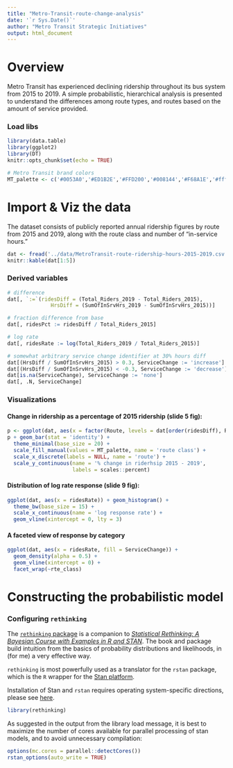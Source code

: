 ```yaml
---
title: "Metro-Transit-route-change-analysis"
date: '`r Sys.Date()`'
author: "Metro Transit Strategic Initiatives"
output: html_document
---
```


# Overview
Metro Transit has experienced declining ridership throughout its bus system from 2015 to 2019. A simple probabilistic, hierarchical analysis is presented to understand the differences among route types, and routes based on the amount of service provided. 

### Load libs
```r
library(data.table)
library(ggplot2)
library(DT)
knitr::opts_chunk$set(echo = TRUE)

# Metro Transit brand colors
MT_palette <- c('#0053A0','#ED1B2E','#FFD200','#008144','#F68A1E','#ffffff')

```

# Import & Viz the data  
The dataset consists of publicly reported annual ridership figures by route from 2015 and 2019, along with the route class and number of "in-service hours." 

```r
dat <- fread('../data/MetroTransit-route-ridership-hours-2015-2019.csv')
knitr::kable(dat[1:5])
```

### Derived variables  
```r
# difference 
dat[, `:=`(ridesDiff = (Total_Riders_2019 - Total_Riders_2015),
              HrsDiff = (SumOfInSrvHrs_2019 - SumOfInSrvHrs_2015))]

# fraction difference from base
dat[, ridesPct := ridesDiff / Total_Riders_2015]

# log rate
dat[, ridesRate := log(Total_Riders_2019 / Total_Riders_2015)]

# somewhat arbitrary service change identifier at 30% hours diff
dat[(HrsDiff / SumOfInSrvHrs_2015) > 0.3, ServiceChange := 'increase']
dat[(HrsDiff / SumOfInSrvHrs_2015) < -0.3, ServiceChange := 'decrease']
dat[is.na(ServiceChange), ServiceChange := 'none']
dat[, .N, ServiceChange]
```

### Visualizations 

#### Change in ridership as a percentage of 2015 ridership (slide 5 fig):  

```r
p <- ggplot(dat, aes(x = factor(Route, levels = dat[order(ridesDiff), Route], order = T), y = ridesPct, fill = rte_class))
p + geom_bar(stat = 'identity') + 
  theme_minimal(base_size = 20) +
  scale_fill_manual(values = MT_palette, name = 'route class') + 
  scale_x_discrete(labels = NULL, name = 'route') + 
  scale_y_continuous(name = '% change in riderhsip 2015 - 2019',
                     labels = scales::percent) 
```

#### Distribution of log rate response (slide 9 fig):   

```r
ggplot(dat, aes(x = ridesRate)) + geom_histogram() + 
  theme_bw(base_size = 15) + 
  scale_x_continuous(name = 'log response rate') + 
  geom_vline(xintercept = 0, lty = 3)
```
  
#### A faceted view of response by category  
```r
ggplot(dat, aes(x = ridesRate, fill = ServiceChange)) + 
  geom_density(alpha = 0.5) + 
  geom_vline(xintercept = 0) + 
  facet_wrap(~rte_class)
```

# Constructing the probabilistic model  

### Configuring `rethinking`  

The [`rethinking` package](https://github.com/rmcelreath/rethinking) is a companion to [_Statistical Rethinking: A Bayesian Course with Examples in R and STAN_](https://www.routledge.com/Statistical-Rethinking-A-Bayesian-Course-with-Examples-in-R-and-STAN/McElreath/p/book/9780367139919). The book and package build intuition from the basics of probability distributions and likelihoods, in (for me) a very effective way.  

`rethinking` is most powerfully used as a translator for the `rstan` package, which is the `R` wrapper for the [Stan platform](https://mc-stan.org/). 

Installation of Stan and `rstan` requires operating system-specific directions, please see [here](https://mc-stan.org/users/interfaces/rstan.html).

```r
library(rethinking)
```

As suggested in the output from the library load message, it is best to maximize the number of cores available for parallel processing of stan models, and to avoid unnecessary compilation:  

```r
options(mc.cores = parallel::detectCores())
rstan_options(auto_write = TRUE)
```